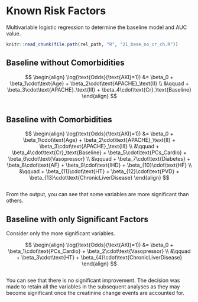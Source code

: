 # Known Risk Factors

Multivariable logistic regression to determine the baseline model and AUC value.

```r
knitr::read_chunk(file.path(rel_path, "R", "21_base_no_cr_ch.R"))
```

## Baseline without Comorbidities

$$
\begin{align}
\log(\text{Odds}(\text{AKI}=1)) &= \beta_0 + \beta_1\cdot\text{Age} + \beta_2\cdot\text{APACHE}_\text{II} \\
  &\qquad + \beta_3\cdot\text{APACHE}_\text{III} + \beta_4\cdot\text{Cr}_\text{Baseline}
\end{align}
$$

```r
```

## Baseline with Comorbidities


$$
\begin{align}
\log(\text{Odds}(\text{AKI}=1)) &= \beta_0 + \beta_1\cdot\text{Age} + \beta_2\cdot\text{APACHE}_\text{II} + \beta_3\cdot\text{APACHE}_\text{III} \\
  &\qquad + \beta_4\cdot\text{Cr}_\text{Baseline} + \beta_5\cdot\text{PCs_Cardio} + \beta_6\cdot\text{Vasopressor} \\
  &\qquad + \beta_7\cdot\text{Diabetes} + \beta_8\cdot\text{AF} + \beta_9\cdot\text{IHD} + \beta_{10}\cdot\text{HF} \\
  &\qquad + \beta_{11}\cdot\text{HT} + \beta_{12}\cdot\text{PVD} + \beta_{13}\cdot\text{ChronicLiverDisease}
\end{align}
$$

```r
```

From the output, you can see that some variables are more significant than others.

## Baseline with only Significant Factors

Consider only the more significant variables.

$$
\begin{align}
\log(\text{Odds}(\text{AKI}=1)) &= \beta_0 + \beta_1\cdot\text{PCs_Cardio} + \beta_2\cdot\text{Vasopressor} \\
  &\qquad + \beta_3\cdot\text{HT} + \beta_{4}\cdot\text{ChronicLiverDisease}
\end{align}
$$

```r
```

You can see that there is no significant improvement. The decision was made to retain all the variables in the subsequent analyses as they may become significant once the creatinine change events are accounted for.
